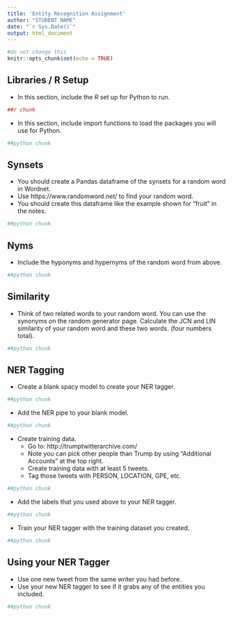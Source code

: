 ```yaml
---
title: 'Entity Recognition Assignment'
author: "STUDENT NAME"
date: "`r Sys.Date()`"
output: html_document
---
```


```r
#do not change this
knitr::opts_chunk$set(echo = TRUE)
```

## Libraries / R Setup

- In this section, include the *R* set up for Python to run. 

```r
##r chunk

```

- In this section, include import functions to load the packages you will use for Python.

```python
##python chunk

```

## Synsets

- You should create a Pandas dataframe of the synsets for a random word in Wordnet.
- Use https://www.randomword.net/ to find your random word.
- You should create this dataframe like the example shown for "fruit" in the notes.

```python
##python chunk

```

## Nyms

- Include the hyponyms and hypernyms of the random word from above. 

```python
##python chunk

```

## Similarity

- Think of two related words to your random word. You can use the synonyms on the random generator page. Calculate the JCN and LIN similarity of your random word and these two words. (four numbers total).

```python
##python chunk

```

## NER Tagging

- Create a blank spacy model to create your NER tagger. 

```python
##python chunk

```

- Add the NER pipe to your blank model. 

```python
##python chunk

```

- Create training data. 
  - Go to: http://trumptwitterarchive.com/
  - Note you can pick other people than Trump by using "Additional Accounts" at the top right. 
  - Create training data with at least 5 tweets. 
  - Tag those tweets with PERSON, LOCATION, GPE, etc. 

```python
##python chunk

```

- Add the labels that you used above to your NER tagger. 

```python
##python chunk

```

- Train your NER tagger with the training dataset you created. 

```python
##python chunk

```

## Using your NER Tagger 

- Use one new tweet from the same writer you had before. 
- Use your new NER tagger to see if it grabs any of the entities you included. 

```python
##python chunk

```

